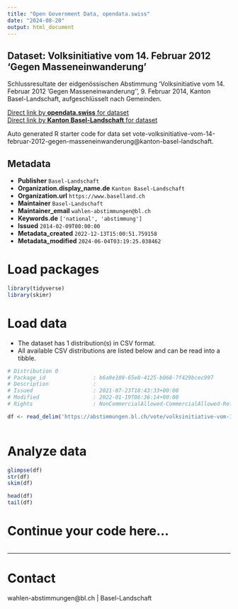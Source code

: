 ```yaml
---
title: "Open Government Data, opendata.swiss"
date: "2024-08-20"
output: html_document
---
```


## Dataset: Volksinitiative vom 14. Februar 2012 'Gegen Masseneinwanderung'

Schlussresultate der eidgenössischen Abstimmung 'Volksinitiative vom 14. Februar 2012 'Gegen Masseneinwanderung'', 9. Februar 2014, Kanton Basel-Landschaft, aufgeschlüsselt nach Gemeinden.

[Direct link by **opendata.swiss** for dataset](https://opendata.swiss/de/dataset/volksinitiative-vom-14-februar-2012-gegen-masseneinwanderung1)<br>
[Direct link by **Kanton Basel-Landschaft** for dataset](https://abstimmungen.bl.ch/vote/volksinitiative-vom-14-februar-2012-gegen-masseneinwanderung/data)

Auto generated R starter code for data set vote-volksinitiative-vom-14-februar-2012-gegen-masseneinwanderung@kanton-basel-landschaft.

## Metadata

- **Publisher** `Basel-Landschaft`
- **Organization.display_name.de** `Kanton Basel-Landschaft`
- **Organization.url** `https://www.baselland.ch`
- **Maintainer** `Basel-Landschaft`
- **Maintainer_email** `wahlen-abstimmungen@bl.ch`
- **Keywords.de** `['national', 'abstimmung']`
- **Issued** `2014-02-09T00:00:00`
- **Metadata_created** `2022-12-13T15:00:51.759158`
- **Metadata_modified** `2024-06-04T03:19:25.038462`


# Load packages

```r

library(tidyverse)
library(skimr)

```

# Load data

-   The dataset has 1 distribution(s) in CSV format.
-   All available CSV distributions are listed below and can be read into a tibble.

```r

# Distribution 0
# Package_id               : b6a9e109-65e8-4125-b068-7f429bcec997
# Description              : 
# Issued                   : 2021-07-23T18:43:33+00:00
# Modified                 : 2022-01-19T06:36:14+00:00
# Rights                   : NonCommercialAllowed-CommercialAllowed-ReferenceRequired

df <- read_delim('https://abstimmungen.bl.ch/vote/volksinitiative-vom-14-februar-2012-gegen-masseneinwanderung/data-csv')



```

# Analyze data

```r

glimpse(df)
str(df)
skim(df)

head(df)
tail(df)

```

# Continue your code here...

```r

```

------------------------------------------------------------------------

# Contact

wahlen-abstimmungen@bl.ch | Basel-Landschaft

